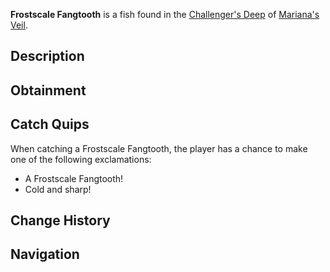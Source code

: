 {{FishInfobox
|image          = Frostscale Fangtooth.png
|rarity         = Common
|sea            = First Sea
|location       = [[Challenger's Deep]]
|sublocation    = 
|sources        = Fishing Rod
|radar_location = 
|xp             = 50
|weather        = 
|time           = Day
|season         = Winter
|bait           = Bagel
|base_weight    = 7
|base_value     = 30
|weight_range   = 4
|base_chance    = 60
|base_resil     = 90
}}
'''Frostscale Fangtooth''' is a {{Rarity|Common}} fish found in the [[Challenger's Deep]] of [[Mariana's Veil]].

== Description ==
{{Description|A small, sharp-toothed fish with icy blue scales that shimmer in the dark.|Bestiary Entry}}

== Obtainment ==
{{Description|Found in the coldest parts of the deep, especially under direct light.|Bestiary Hint}}
{{Fish Availability|
Mariana's Veil/Challenger's Deep
|top_rods      = 
Leviathan's Fang Rod\347014.67\60526.36;
No-Life Rod\340314.12\63263.97;
Trident Rod\338829.42\44047.08;
Free Spirit Rod\336386.75\43995.58;
Rapid Rod\329924.28\74871.17;
Resourceful Rod\298864.54\56052.39;
Training Rod\259398.5\89986.03;
Long Rod\289108.95\60661.86;
Nocturnal Rod\194399.62\168165.3;
Firefly Rod\303785.81\87956.74;
Fast Rod\299273.15\79589.16;
Fungal Rod\301896.64\76922.86;
Plastic Rod\218755.67\64315.92;
Seraphic Rod\311902.95\63014.92;
Verdant Shear Rod\305944.92\53924.58;
Blazebringer Rod\305401.47\50786.31;
Challenger's Rod\305280.7\57678.34;
Zeus Rod\302864.95\53783.31;
Ethereal Prism Rod\298189.73\0;
Depthseeker Rod\296989.16\49195.58;
Volcanic Rod\295834.9\40849.67;
Rod Of The Forgotten Fang\295321.42\57541.48;
Rod Of The Depths\295113.36\52421.65;
Avalanche Rod\293622.77\44230.77;
Rod Of The Exalted One\287890.7\49145.3;
Steady Rod\157916.3\32667.37
|recommended   = No-Life Rod
}}

== Catch Quips ==
When catching a Frostscale Fangtooth, the player has a chance to make one of the following exclamations:
* A Frostscale Fangtooth!
* Cold and sharp!

== Change History ==
{{Change History|{{subst:Current Version}}}}

== Navigation ==
{{Fish Navbox|Challenger's Deep}}